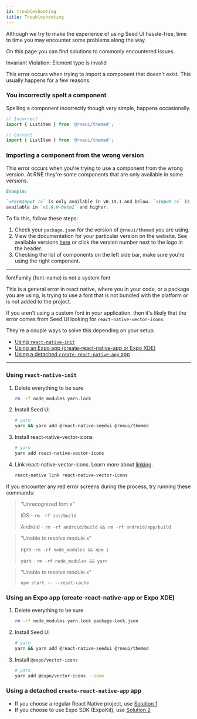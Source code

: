 ```yaml
---
id: troubleshooting
title: Troubleshooting
---
```



Although we try to make the experience of using Seed UI
hassle-free, time to time you may encounter some problems along the way.

On this page you can find solutions to commonly encountered issues.

<div className="admonition admonition-danger alert alert--danger">
  <div className="admonition-content">
    Invariant Violation: Element type is invalid
  </div>
</div>

This error occurs when trying to import a component that doesn't exist. This
usually happens for a few reasons:

### You incorrectly spelt a component

Spelling a component incorrectly though very simple, happens occasionally.

```jsx
// Incorrect
import { Listitem } from '@rneui/themed';

// Correct
import { ListItem } from '@rneui/themed';
```

### Importing a component from the wrong version

This error occurs when you're trying to use a component from the wrong version.
At RNE they're some components that are only available in some versions.

```md
Example:

`<FormInput />` is only available in v0.19.1 and below. `<Input />` is only
available in `v1.0.0-beta1` and higher.
```

To fix this, follow these steps:

1. Check your `package.json` for the version of `@rneui/themed` you are
   using.
2. View the documentation for your particular version on the website. See
   available versions
   [here](/versions)
   or click the version number next to the logo in the header.
3. Checking the list of components on the left side bar, make sure you're using
   the right component.

---

<div className="admonition admonition-danger alert alert--danger">
  <div className="admonition-content">
    fontFamily (font-name) is not a system font
  </div>
</div>

This is a general error in react native, where you in your code, or a package
you are using, is trying to use a font that is not bundled with the platform or
is not added to the project.

If you aren't using a custom font in your application, then it's likely that
the error comes from Seed UI looking for
`react-native-vector-icons`.

They're a couple ways to solve this depending on your setup.

- [Using `react-native-init`](#using-react-native-init)
- [Using an Expo app (create-react-native-app or Expo XDE)](#using-an-expo-app-create-react-native-app-or-expo-xde)
- [Using a detached `create-react-native-app` app](#using-a-detached-create-react-native-app-app)

---

### Using `react-native-init`

1. Delete everything to be sure

   ```bash
   rm -rf node_modules yarn.lock
   ```

2. Install Seed UI

   ```bash
   # yarn
   yarn && yarn add @react-native-seedui @rneui/themed
   ```

3. Install react-native-vector-icons

   ```bash
   # yarn
   yarn add react-native-vector-icons
   ```

4. Link react-native-vector-icons. Learn more about
   [linking](https://reactnative.dev/docs/linking.html).

   ```bash
   react-native link react-native-vector-icons
   ```

If you encounter any red error screens during the process, try running these
commands:

> "Unrecognized font x"
>
> iOS - `rm -rf ios/build`
>
> Android - `rm -rf android/build && rm -rf android/app/build`

> "Unable to resolve module x"
>
> npm -`rm -rf node_modules && npm i`
>
> yarn - `rm -rf node_modules && yarn`

> "Unable to resolve module x"
>
> `npm start -- --reset-cache`

### Using an Expo app (create-react-native-app or Expo XDE)

1. Delete everything to be sure

   ```bash
   rm -rf node_modules yarn.lock package-lock.json
   ```

2. Install Seed UI

   ```bash
   # yarn
   yarn && yarn add @react-native-seedui @rneui/themed
   ```

3. Install `@expo/vector-icons`

   ```bash
   # yarn
   yarn add @expo/vector-icons --save
   ```

### Using a detached `create-react-native-app` app

- If you choose a regular React Native project, use
  [Solution 1](#using-react-native-init)
- If you choose to use Expo SDK (ExpoKit), use
  [Solution 2](#using-an-expo-app-create-react-native-app-or-expo-xde)
